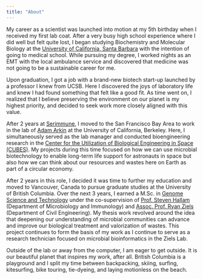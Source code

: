 ```yaml
---
title: "About"
---
```


My career as a scientist was launched into motion at my 5th birthday when I received my first lab coat. After a very busy high school experience where I did well but felt quite lost, I began studying Biochemistry and Molecular Biology at the [University of California, Santa Barbara](https://www.mcdb.ucsb.edu/) with the intention of going to medical school. While pursuing my degree, I worked nights as an EMT with the local ambulance service and discovered that medicine was not going to be a sustainable career for me.

Upon graduation, I got a job with a brand-new biotech start-up launched by a professor I knew from UCSB. Here I discovered the joys of laboratory life and knew I had found something that felt like a good fit. As time went on, I realized that I believe preserving the environment on our planet is my highest priority, and decided to seek work more closely aligned with this value.

After 2 years at [Serimmune](https://serimmune.com/), I moved to the San Francisco Bay Area to work in the lab of [Adam Arkin](https://arkinlab.bio/) at the University of California, Berkeley. Here, I simultaneously served as the lab manager and conducted bioengineering research in the [Center for the Utilization of Biological Engineering in Space (CUBES)](https://cubes.space/). My projects during this time focused on how we can use microbial biotechnology to enable long-term life support for astronauts in space but also how we can think about our resources and wastes here on Earth as part of a circular economy.

After 2 years in this role, I decided it was time to further my education and moved to Vancouver, Canada to pursue graduate studies at the University of British Columbia. Over the next 3 years, I earned a M.Sc. in [Genome Science and Technology](https://www.gsat.ubc.ca/) under the co-supervision of [Prof. Steven Hallam](https://hallam.microbiology.ubc.ca/) (Department of Microbiology and Immunology) and [Assoc. Prof. Ryan Ziels](https://emberrlab.civil.ubc.ca/) (Department of Civil Engineering). My thesis work revolved around the idea that deepening our understanding of microbial communities can advance and improve our biological treatment and valorization of wastes. This project continues to form the basis of my work as I continue to serve as a research technician focused on microbial bioinformatics in the Ziels Lab.

Outside of the lab or away from the computer, I am eager to get outside. It is our beautiful planet that inspires my work, after all. British Columbia is a playground and I split my time between backpacking, skiing, surfing, kitesurfing, bike touring, tie-dyeing, and laying motionless on the beach.

